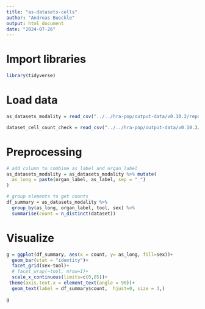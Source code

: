 ```yaml
---
title: "as-datasets-cells"
author: "Andreas Bueckle"
output: html_document
date: "2024-07-26"
---
```


# Import libraries
```r
library(tidyverse)
```

# Load data
```r
as_datasets_modality = read_csv("../../hra-pop/output-data/v0.10.2/reports/atlas-ad-hoc/as-datasets-modality.csv")

dataset_cell_count_check = read_csv("../../hra-pop/output-data/v0.10.2/reports/universe-ad-hoc/dataset-cell-count-check.csv")
```
# Preprocessing
```r

# add column to combine as_label and organ_label
as_datasets_modality = as_datasets_modality %>% mutate(
  as_long = paste(organ_label, as_label, sep = "_")
)

# group elements to get counts
df_summary = as_datasets_modality %>%
  group_by(as_long, organ_label, tool, sex) %>%
  summarise(count = n_distinct(dataset))

```


# Visualize
```r
g = ggplot(df_summary, aes(x = count, y= as_long, fill=sex))+
  geom_bar(stat = "identity")+
  facet_grid(sex~tool)+
  # facet_wrap(~tool, nrow=1)+
  scale_x_continuous(limits=c(0,85))+
 theme(axis.text.x = element_text(angle = 90))+
  geom_text(label = df_summary$count,  hjust=0, size = 3,)

g

```

